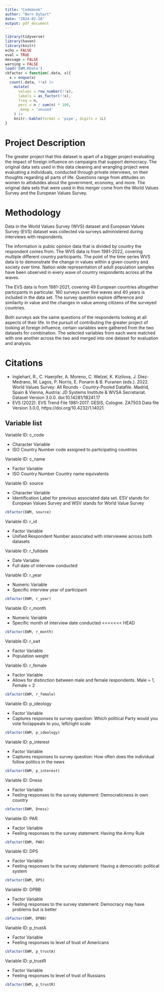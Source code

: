```yaml
---
title: "Codebook"
author: "Bern DySart"
date: "2024-02-28"
output: pdf_document
---
```

```r
library(tidyverse)
library(haven)
library(knitr)
echo = FALSE
eval = TRUE
message = FALSE
warning = FALSE
load('EWM.RData')
cbfactor = function(.data, x){
  x = enquo(x)
  count(.data, !!x) |>
    mutate(
      values = row_number(!!x),
      labels = as_factor(!!x),
      freq = n,
      perc = n / sum(n) * 100,
      .keep = 'unused'
    ) |>
    knitr::kable(format = 'pipe', digits = 1L)
}
```

# Project Description

The greater project that this dataset is apart of a bigger project evaluating the impact of foreign influence on campaigns that support democracy. The original data sets used in this data cleaning and wrangling project were evaluating a individuals, conducted through private interviews, on their thoughts regarding all parts of life. Questions range from attitudes on women to attidutdes about the government, economy, and more. The original data sets that were used in this merger come from the World Values Survey and the European Values Survey.


# Methodology

Data in the World Values Survey (WVS) dataset and European Values Survey (EVS) dataset was collected via surveys administered during interviews with respondents.

The information is public opinion data that is divided by country the respondent comes from. The WVS data is from 1981-2022, covering multiple different country participants. The point of the time series WVS data is to demonstrate the change in values within a given country and society over time. Nation wide representation of adult population samples have been observed in every wave of country respondents across all the waves. 

The EVS data is from 1981-2021, covering 49 European countries altogether particpants in particular. 160 surveys over five waves and 40 years is included in the data set. The survey question explore difference and similarity in value and the changes in value among citizens of the surveyed countries. 

Both surveys ask the same questions of the respondents looking at all aspects of their life. In the pursuit of contributing the greater project of looking at foreign influence, certain variables were gathered from the two datasets for combination. The selected variables from each were matched with one another across the two and merged into one dataset for evaluation and analysis. 

# Citations

- Inglehart, R., C. Haerpfer, A. Moreno, C. Welzel, K. Kizilova, J. Diez-Medrano, M. Lagos, P. Norris, E. Ponarin & B. Puranen (eds.). 2022. World Values Survey: All Rounds - Country-Pooled Datafile. Madrid, Spain & Vienna, Austria: JD Systems Institute & WVSA Secretariat. Dataset Version 3.0.0. doi:10.14281/18241.17
- EVS (2022). EVS Trend File 1981-2017. GESIS, Cologne. ZA7503 Data file Version 3.0.0, https://doi.org/10.4232/1.14021.


## Variable list

 
Variable ID: c_code

- Character Variable
- ISO Country Number code assigned to participating countries

Variable ID: c_name

- Factor Variable
- ISO Country Number Country name equivalents

Variable ID: source

- Character Variable
- Identification Label for previous associated data set. ESV stands for European Values Survey and WSV stands for World Value Survey
```r
cbfactor(EWM, source)
```

Variable ID: r_id

- Factor Variable
- Unified Respondent Number associated with interviewee across both datasets

Variable ID: r_fulldate

- Date Variable
- Full date of interview conducted

Variable ID: r_year

- Numeric Variable
- Specific interview year of participant
```r
cbfactor(EWM, r_year)
```

Variable ID: r_month

- Numeric Variable
- Specific month of interview date conducted
<<<<<<< HEAD
```r
cbfactor(EWM, r_month)
```

Variable ID: r_swt

- Factor Variable
- Population weight

Variable ID: r_female

- Factor Variable
- Allows for distinction between male and female respondents. Male = 1, Female = 2
```r
cbfactor(EWM, r_female)
```

Variable ID: p_ideology

- Factor Variable
- Captures responses to survey question: Which political Party would you vote for/appeals to you, left/right scale
```r
cbfactor(EWM, p_ideology)
```

Variable ID: p_interest

- Factor Variable
- Captures responses to survey question: How often does the individual follow politics in the news
```r
cbfactor(EWM, p_interest)
```

Variable ID: Dness

- Factor Variable
- Feeling responses to the survey statement: Democraticness in own country
```r
cbfactor(EWM, Dness)
```

Variable ID: PAR

- Factor Variable
- Feeling responses to the survey statement: Having the Army Rule
```r
cbfactor(EWM, PAR)
```

Variable ID: DPS

- Factor Variable
- Feeling responses to the survey statement: Having a democratic political system
```r
cbfactor(EWM, DPS)
```

Variable ID: DPBB

- Factor Variable
- Feeling responses to the survey statement: Democracy may have problems but is better
```r
cbfactor(EWM, DPBB)
```

Variable ID: p_trustA

- Factor Variable
- Feeling responses to level of trust of Americans
```r
cbfactor(EWM, p_trustA)
```

Variable ID: p_trustR

- Factor Variable
- Feeling responses to level of trust of Russians
```r
cbfactor(EWM, p_trustR)
```